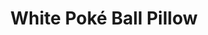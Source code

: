 ---
title: "White Poké Ball Pillow"
meta_title: "White Poké Ball Pillow craft"
description: "Craft de White Poké Ball Pillow"
rank: "s"
draft: false
name: "White Poké Ball Pillow"
recipe_img: "https://wiki.pokexgames.com/images/9/98/White_Pok%C3%A9_Ball_Pillow.png"
level: 103
craft_time: 3600
result: 1
value_npc: 1
ingredients:
  - name: "Drawing Clipboards"
    quantity: 5
    item_img: "https://wiki.pokexgames.com/images/3/36/Drawing_Clipboard.png"
    value_npc: 1
  - name: "White Hair"
    quantity: 4
    item_img: "https://wiki.pokexgames.com/images/f/f7/White_Hair.png"
    value_npc: 1
  - name: "Elefish Fin"
    quantity: 1
    item_img: "https://wiki.pokexgames.com/images/1/1f/Elefish_Fin.png"
    value_npc: 1
  - name: "Mole Hair"
    quantity: 1
    item_img: "https://wiki.pokexgames.com/images/f/f3/Mole_Hair.png"
    value_npc: 1
  - name: "Corrupted Dragon Tooth"
    quantity: 3
    item_img: "https://wiki.pokexgames.com/images/5/52/Corrupted-Dragon-Tooth.gif"
    value_npc: 1
---